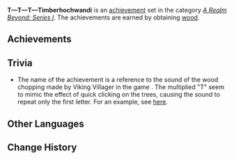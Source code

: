 {{Achievement Set Infobox
|title        = 
|primogems    = {{Achievement/Primogems|T—T—T—Timberhochwandi}}
|total        = {{Achievement/Total|T—T—T—Timberhochwandi}}
|category     = A Realm Beyond: Series I
}}
'''T—T—T—Timberhochwandi''' is an [[achievement]] set in the category ''[[A Realm Beyond: Series I]]''. The achievements are earned by obtaining [[wood]].

==Achievements==
{{Achievements by Category Table|T—T—T—Timberhochwandi}}
<!--
==Notes==
-->
==Trivia==
*The name of the achievement is a reference to the sound of the wood chopping made by Viking Villager in the game ''{{w|Age of Empires II}}''. The multiplied "T" seem to mimic the effect of quick clicking on the trees, causing the sound to repeat only the first letter. For an example, see [[w:c:ageofempires:Vikings#In-game dialogue language|here]].

==Other Languages==
{{Other Languages
|en      = T—T—T—Timberhochwandi
|zhs     = 伐伐伐伐木工
|zhs_rm  = Fá-fá-fá-fá Mù Gōng
|zht     = 伐伐伐伐木工
|zht_rm  = Fá-fá-fá-fá Mù Gōng
|zh_tl   = W-W-W-Wood-Cutting Work
|ja      = ききき木を切ります
|ja_rm   = Ki-ki-ki-ki wo Kirimasu
|ja_tl   = T-T-T-Tree-Cutting
|ko      = 오늘밤 나무꾼은 나야나
|ko_rm   = Oneulbam Namukkun-en Nayana
|ko_tl   = Tonight, the Lumberjack is Me, It’s Me
|ko_note = Korean version name is a parody of the K-POP song, 나야 나(Naya Na) (PICK ME), which was the main theme song of PRODUCE 101 SEASON2
|es      = ¡Árbol va!
|es_tl   = Tree Goes!
|fr      = Arbre droit devant !
|fr_tl   = Tree Right Ahead!
|ru      = Руби дерево, пили доски
|ru_tl   = 
|th      = คนตัดตัดตัดตัดไม้
|th_rm   = Khon Tat-tat-tat-tat Mai
|th_tl   = 
|vi      = Thợ Đốn Gỗ
|vi_tl   = 
|de      = Holzfällerei
|de_tl   = Woodcutting
|id      = Tebang Terus!
|id_tl   = Keep Cutting the Tree!
|pt      = Corta, corta, corta madeira
|pt_tl   = 
}}

==Change History==
{{Change History|1.5}}
<!--
==References==
{{Reflist}}
-->